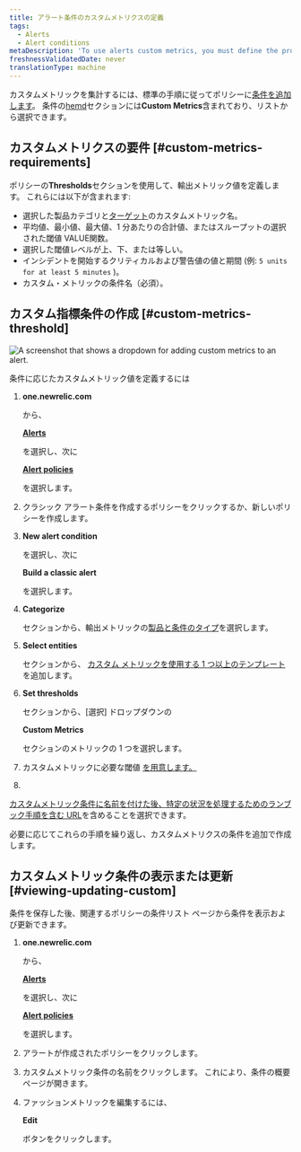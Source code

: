 ```yaml
---
title: アラート条件のカスタムメトリクスの定義
tags:
  - Alerts
  - Alert conditions
metaDescription: 'To use alerts custom metrics, you must define the product and entity, select the exact custom metric name, and define the thresholds.'
freshnessValidatedDate: never
translationType: machine
---
```



カスタムメトリックを集計するには、標準の手順に従ってポリシーに[条件を追加します](/docs/alerts-applied-intelligence/new-relic-alerts/alert-conditions/create-alert-conditions)。 条件の[hemd](/docs/alerts-applied-intelligence/new-relic-alerts/advanced-alerts/advanced-techniques/set-thresholds-alert-condition)セクションには<DoNotTranslate>**Custom Metrics**</DoNotTranslate>含まれており、リストから選択できます。

## カスタムメトリクスの要件 [#custom-metrics-requirements]

ポリシーの<DoNotTranslate>**Thresholds**</DoNotTranslate>セクションを使用して、輸出メトリック値を定義します。 これらには以下が含まれます:

* 選択した製品カテゴリと[ターゲット](/docs/alerts/new-relic-alerts-beta/configuring-alert-policies/select-product-targets-alert-condition)のカスタムメトリック名。
* 平均値、最小値、最大値、1 分あたりの合計値、またはスループットの選択された閾値 VALUE関数。
* 選択した閾値レベルが上、下、または等しい。
* インシデントを開始するクリティカルおよび警告値の値と期間 (例: `5 units for at least 5 minutes` )。
* カスタム・メトリックの条件名（必須）。

## カスタム指標条件の作成 [#custom-metrics-threshold]

<img
  title="Set custom metrics on your alerts"
  alt="A screenshot that shows a dropdown for adding custom metrics to an alert."
  src={alertsCustomMetrics}
/>

条件に応じたカスタムメトリック値を定義するには

1. <DoNotTranslate>**one.newrelic.com**</DoNotTranslate>

   から、

   <DoNotTranslate>[**Alerts**](https://one.newrelic.com/alerts-ai)</DoNotTranslate>

   を選択し、次に

   <DoNotTranslate>[**Alert policies**](https://one.newrelic.com/alerts-ai/condition-builder/policy-list)</DoNotTranslate>

   を選択します。

2. クラシック アラート条件を作成するポリシーをクリックするか、新しいポリシーを作成します。

3. <DoNotTranslate>**New alert condition**</DoNotTranslate>

   を選択し、次に

   <DoNotTranslate>**Build a classic alert**</DoNotTranslate>

   を選択します。

4. <DoNotTranslate>**Categorize**</DoNotTranslate>

   セクションから、輸出メトリックの[製品と条件のタイプ](/docs/alerts-applied-intelligence/new-relic-alerts/alert-conditions/create-alert-conditions)を選択します。

5. <DoNotTranslate>**Select entities**</DoNotTranslate>

   セクションから、 [カスタム メトリックを使用する 1 つ以上のテンプレート](/docs/alerts/new-relic-alerts-beta/configuring-alert-policies/select-product-targets-alert-condition)を追加します。

6. <DoNotTranslate>**Set thresholds**</DoNotTranslate>

   セクションから、\[選択] ドロップダウンの

   <DoNotTranslate>**Custom Metrics**</DoNotTranslate>

   セクションのメトリックの 1 つを選択します。

7. カスタムメトリックに必要な閾値 [を用意します。](#custom-metrics-requirements)

8. [](#custom-metrics-requirements)

[](#custom-metrics-requirements)

[カスタムメトリック条件に名前を付けた後、特定の状況を処理するための](#custom-metrics-requirements)[ランブック手順を含む URL](/docs/alerts-applied-intelligence/new-relic-alerts/advanced-alerts/understand-technical-concepts/provide-runbook-instructions-alert-activity)を含めることを選択できます。

必要に応じてこれらの手順を繰り返し、カスタムメトリクスの条件を追加で作成します。

## カスタムメトリック条件の表示または更新 [#viewing-updating-custom]

条件を保存した後、関連するポリシーの条件リスト ページから条件を表示および更新できます。

1. <DoNotTranslate>**one.newrelic.com**</DoNotTranslate>

   から、

   <DoNotTranslate>[**Alerts**](https://one.newrelic.com/alerts-ai)</DoNotTranslate>

   を選択し、次に

   <DoNotTranslate>[**Alert policies**](https://one.newrelic.com/alerts-ai/condition-builder/policy-list)</DoNotTranslate>

   を選択します。

2. アラートが作成されたポリシーをクリックします。

3. カスタムメトリック条件の名前をクリックします。 これにより、条件の概要ページが開きます。

4. ファッションメトリックを編集するには、

   <DoNotTranslate>**Edit**</DoNotTranslate>

   ボタンをクリックします。